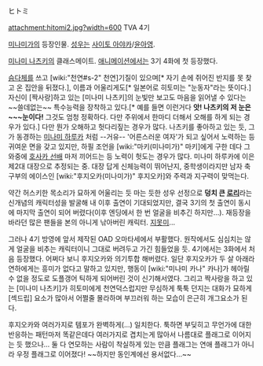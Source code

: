 ヒトミ

attachment:hitomi2.jpg?width=600
TVA 4기

[[미나미가]]의 등장인물. [[성우]]는 [[사이토 아야카]]/[[윤아영]].

[[미나미 나츠키]]의 클래스메이트. [[애니메이션]]에서는 3기 4화에 첫 등장했다. 

[[슴다체]]를 쓰고 [wiki:"천연#s-2" 천연]기질이 있으며[* 자기 손에 쥐어진 반지를 못 찾고 온 집안을 뒤졌다.], 이름과 어울리게도[* 일본어로 히토미는 "눈동자"라는 뜻이다.] 자신이 [짝사랑]하고 있는 [미나미 나츠키]의 눈빛만 보고도 마음을 읽어낼 수 있다는 ~~쓸데없는~~ 특수능력을 장착하고 있다.[* 예를 들면 이런거다 '''앗! 나츠키의 저 눈은 ~~~눈이다!''' 그것도 엄청 정확하다. 다만 주위에서 한마디 더해서 오해를 하게 되는 경우가 있다.] 다만 뭔가 오해하고 헛다리짚는 경우가 많다. 나츠키를 좋아하고 있는 듯, 그가 동경하는 [[미나미 하루카]] 처럼 --거유-- '어른스러운 여자'가 되고 싶어서 노력하는 등 귀여운 면을 갖고 있지만, 하필 조언을 [wiki:"마키(미나미가)" 마키]에게 구한 데다 그 와중에 [[호사카 선배]] 마저 끼어드는 등 노력이 헛도는 경우가 많다. 미나미 하루카에 이은 제2대 대장으로 추정되는 중. 대장 답게 신체능력이 뛰어난지, 중학생이라지만 남자 축구부의 에이스인 [wiki:"후지오카(미나미가)" 후지오카]와 주력과 지구력이 맞먹는다. 

약간 허스키한 목소리가 묘하게 어울리는 듯 마는 듯한 성우 선정으로 '''덩치 큰 [[로리]]'''라는 신개념의 캐릭터성을 발굴해 내 이후 출연이 기대되었지만, 결국 3기의 첫 출연이 동시에 마지막 출연이 되어 버렸다(이후 엔딩에서 한 번 얼굴을 비추긴 하지만...). 재등장을 바라던 많은 팬들을 본의 아니게 낚아버린 캐릭터. [[지못미]]...

그러나 4기 방영에 앞서 제작된 OAD 오마타세에서 부활했다. 원작에서도 심심치는 않게 얼굴을 비추는 캐릭터이니 그대로 버려두고 가긴 힘들었을 듯. 4기에서는 3화에서 처음 등장했다. 어쩌다 보니 후지오카와 의기투합 해버렸다. 일단 후지오카가 두 살 아래라 연하에게는 흥미가 없다고 말하고 있지만, 행동이 [wiki:"미나미 카나" 카나]가 헤아릴 수 없을 정도로 도플갱어 틱하게 되어버린 것이 신기해서였다. 그리고 짝사랑을 하고 있는 [미나미 나츠키]가 히토미에게 천연덕스럽지만 무심하게 툭툭 던지는 대화가 묘하게 [섹드립] 요소가 많아서 어쩔줄 몰라하며 부끄러워 하는 모습이 은근히 개그요소가 된다.

후지오카와 여러가지로 템포가 완벽하게(...) 일치한다. 툭하면 부딪히고 무언가에 대한 반응하는 패턴마저 똑같은데다 여러가지로 겹치는게 많아서 나름대로 플래그로 이어지는 듯 했으나... 둘 다 연모하는 사람이 착실하게 있는 만큼 플래그는 연애 플래그가 아니라 우정 플래그로 이어졌다! ~~하지만 동인계에선 용서없다...~~
